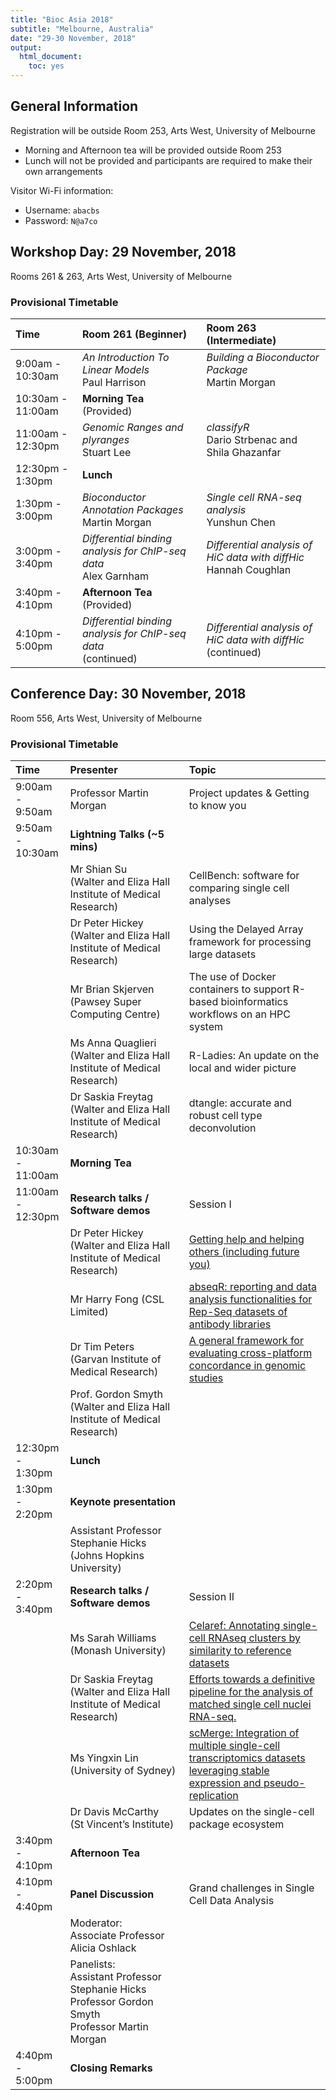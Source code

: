 ```yaml
---
title: "Bioc Asia 2018"
subtitle: "Melbourne, Australia"
date: "29-30 November, 2018"
output: 
  html_document: 
    toc: yes
---
```


## General Information

Registration will be outside Room 253, Arts West, University of Melbourne

- Morning and Afternoon tea will be provided outside Room 253
- Lunch will not be provided and participants are required to make their own arrangements

Visitor Wi-Fi information:

- Username: `abacbs`
- Password: `N@a7co`

## Workshop Day: 29 November, 2018

Rooms 261 & 263, Arts West, University of Melbourne

### Provisional Timetable

| Time | Room 261 (Beginner) | Room 263 (Intermediate) |
|:--------------- |:----------------------------- |:----------------------------- |
| 9:00am - 10:30am | *An Introduction To Linear Models* <br> Paul Harrison | *Building a Bioconductor Package* <br> Martin Morgan |
| 10:30am - 11:00am | **Morning Tea** <br> (Provided) |
| 11:00am - 12:30pm | *Genomic Ranges and plyranges* <br> Stuart Lee |*classifyR* <br> Dario Strbenac and Shila Ghazanfar |
| 12:30pm - 1:30pm | **Lunch**  | |
| 1:30pm - 3:00pm | *Bioconductor Annotation Packages* <br> Martin Morgan | *Single cell RNA-seq analysis* <br> Yunshun Chen |
| 3:00pm - 3:40pm | *Differential binding analysis for ChIP-seq data* <br> Alex Garnham | *Differential analysis of HiC data with diffHic* <br> Hannah Coughlan |
| 3:40pm - 4:10pm | **Afternoon Tea** <br> (Provided) | |
| 4:10pm - 5:00pm | *Differential binding analysis for ChIP-seq data* <br> (continued) | *Differential analysis of HiC data with diffHic* <br> (continued) |


## Conference Day: 30 November, 2018

Room 556, Arts West, University of Melbourne

### Provisional Timetable

| Time | Presenter | Topic |
|:-------------- |:------------------------------- |:------------------------------------- |
| 9:00am - 9:50am | Professor Martin Morgan  | Project updates & Getting to know you |
| 9:50am - 10:30am | **Lightning Talks (~5 mins)** | |
|              | Mr Shian Su <br> (Walter and Eliza Hall Institute of Medical Research) | CellBench: software for comparing single cell analyses |
|              | Dr Peter Hickey <br> (Walter and Eliza Hall Institute of Medical Research) | Using the Delayed Array framework for processing large datasets |
|              | Mr Brian Skjerven <br> (Pawsey Super Computing Centre) | The use of Docker containers to support R-based bioinformatics workflows on an HPC system |
|              | Ms Anna Quaglieri <br> (Walter and Eliza Hall Institute of Medical Research) | R-Ladies: An update on the local and wider picture |
|              | Dr Saskia Freytag <br> (Walter and Eliza Hall Institute of Medical Research) | dtangle: accurate and robust cell type deconvolution |
| 10:30am - 11:00am | **Morning Tea** | |
| 11:00am - 12:30pm | **Research talks / Software demos**  | Session I |
|            | Dr Peter Hickey <br> (Walter and Eliza Hall Institute of Medical Research) | [Getting help and helping others (including future you)](abstracts/hickey.html) |
|            | Mr Harry Fong (CSL Limited) | [abseqR: reporting and data analysis functionalities for Rep-Seq datasets of antibody libraries](abstracts/fong.html) |
|           | Dr Tim Peters <br> (Garvan Institute of Medical Research) | [A general framework for evaluating cross-platform concordance in genomic studies](abstracts/peters.html) |
|           | Prof. Gordon Smyth <br> (Walter and Eliza Hall Institute of Medical Research) | |
| 12:30pm - 1:30pm | **Lunch** | |
| 1:30pm - 2:20pm | **Keynote presentation** | |
|          | Assistant Professor Stephanie Hicks <br> (Johns Hopkins University) | |
| 2:20pm - 3:40pm | **Research talks / Software demos** | Session II | 
|          | Ms Sarah Williams <br> (Monash University) | [Celaref: Annotating single-cell RNAseq clusters by similarity to reference datasets](abstracts/williams.html) |
|          | Dr Saskia Freytag <br> (Walter and Eliza Hall Institute of Medical Research) |  [Efforts towards a definitive pipeline for the analysis of matched single cell nuclei RNA-seq.](abstracts/freytag.html) |
|          | Ms Yingxin Lin <br> (University of Sydney) | [scMerge: Integration of multiple single-cell transcriptomics datasets leveraging stable expression and pseudo-replication](abstracts/lin.html) |
|          | Dr Davis McCarthy <br> (St Vincent’s Institute) | Updates on the single-cell package ecosystem |
| 3:40pm - 4:10pm | **Afternoon Tea** | |
| 4:10pm - 4:40pm |**Panel Discussion** | Grand challenges in Single Cell Data Analysis |
|           | Moderator: <br> Associate Professor Alicia Oshlack | |
|           | Panelists: <br> Assistant Professor Stephanie Hicks <br> Professor Gordon Smyth <br> Professor Martin Morgan | |
| 4:40pm - 5:00pm | **Closing Remarks** | |

